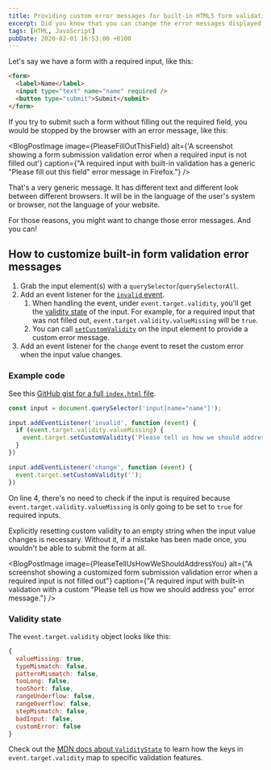 ```yaml
---
title: Providing custom error messages for built-in HTML5 form validation
excerpt: Did you know that you can change the error messages displayed by the browser when using HTML5 form validation features?
tags: [HTML, JavaScript]
pubDate: 2020-02-01 16:53:00 +0100
---
```



Let's say we have a form with a required input, like this:

```html
<form>
  <label>Name</label>
  <input type="text" name="name" required />
  <button type="submit">Submit</submit>
</form>
```

If you try to submit such a form without filling out the required field, you would be stopped by the browser with an error message, like this:

<BlogPostImage
  image={PleaseFillOutThisField}
  alt={'A screenshot showing a form submission validation error when a required input is not filled out'}
  caption={"A required input with built-in validation has a generic \"Please fill out this field\" error message in Firefox."}
/>

That's a very generic message. It has different text and different look between different browsers. It will be in the language of the user's system or browser, not the language of your website.

For those reasons, you might want to change those error messages. And you can!

## How to customize built-in form validation error messages

1. Grab the input element(s) with a `querySelector`/`querySelectorAll`.
2. Add an event listener for the [`invalid` event](https://developer.mozilla.org/en-US/docs/Web/API/HTMLInputElement/invalid_event).
    1. When handling the event, under `event.target.validity`, you'll get the [validity state](https://developer.mozilla.org/en-US/docs/Web/API/ValidityState) of the input. For example, for a required input that was not filled out, `event.target.validity.valueMissing` will be `true`.
    2. You can call [`setCustomValidity`](https://developer.mozilla.org/en-US/docs/Web/API/HTMLObjectElement/setCustomValidity) on the input element to provide a custom error message.
3. Add an event listener for the `change` event to reset the custom error when the input value changes.

### Example code

See this [GitHub gist for a full `index.html` file](https://gist.github.com/angelikatyborska/d6dc425700d9c0d53c5fd19ed1683e31).

```javascript
const input = document.querySelector('input[name="name"]');

input.addEventListener('invalid', function (event) {
  if (event.target.validity.valueMissing) {
    event.target.setCustomValidity('Please tell us how we should address you.');
  }
})

input.addEventListener('change', function (event) {
  event.target.setCustomValidity('');
})
```

On line 4, there's no need to check if the input is required because `event.target.validity.valueMissing` is only going to be set to `true` for required inputs.

Explicitly resetting custom validity to an empty string when the input value changes is necessary. Without it, if a mistake has been made once, you wouldn't be able to submit the form at all.

<BlogPostImage
  image={PleaseTellUsHowWeShouldAddressYou}
  alt={"A screenshot showing a customized form submission validation error when a required input is not filled out"}
  caption={"A required input with built-in validation with a custom \"Please tell us how we should address you\" error message."}
/>

### Validity state

The `event.target.validity` object looks like this:
```javascript
{
  valueMissing: true,
  typeMismatch: false,
  patternMismatch: false,
  tooLong: false,
  tooShort: false,
  rangeUnderflow: false,
  rangeOverflow: false,
  stepMismatch: false,
  badInput: false,
  customError: false
}
```

Check out the [MDN docs about `ValidityState`](https://developer.mozilla.org/en-US/docs/Web/API/ValidityState) to learn how the keys in `event.target.validity` map to specific validation features.
